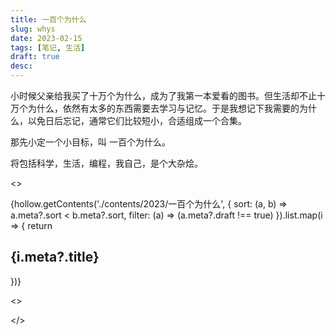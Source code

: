 ```yaml
---
title: 一百个为什么
slug: whys
date: 2023-02-15
tags: [笔记, 生活]
draft: true
desc:
---
```



小时候父亲给我买了十万个为什么，成为了我第一本爱看的图书。但生活却不止十万个为什么，依然有太多的东西需要去学习与记忆。于是我想记下我需要的为什么，以免日后忘记，通常它们比较短小，合适组成一个合集。

那先小定一个小目标，叫 一百个为什么。

将包括科学，生活，编程，我自己，是个大杂烩。

<>
  <div id="whys-item">
    {hollow.getContents('./contents/2023/一百个为什么',
      {
        sort: (a, b) => a.meta?.sort < b.meta?.sort,
        filter: (a) => (a.meta?.draft !== true)
      }).list.map(i => {
      return <div data-json={JSON.stringify({tags: i.meta?.tags})}>
        <h2 id={i.meta?.hash}>{i.meta?.title}</h2>
        <Tags tags={i.meta?.tags}/>
        <div dangerouslySetInnerHTML={{__html: i.content}}></div>
      </div>
    })}
  </div>
</>


<>
  <script src="https://unpkg.com/alpinejs@3.x.x/dist/cdn.min.js"/>
  <script dangerouslySetInnerHTML={{__html: hollow.builtinAssert && hollow.builtinAssert('./contents/2023/js/whys.js')}}></script>
</>